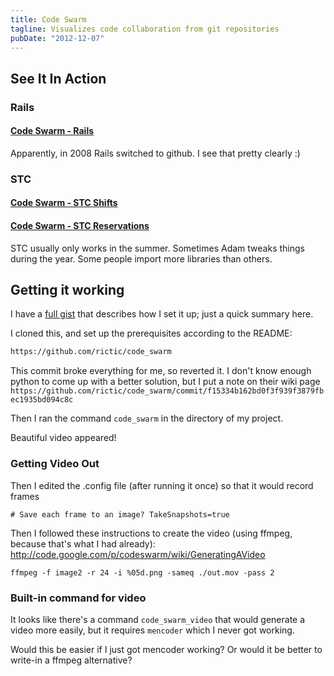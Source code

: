 ```yaml
---
title: Code Swarm
tagline: Visualizes code collaboration from git repositories
pubDate: "2012-12-07"
---
```


## See It In Action

### Rails

#### [Code Swarm - Rails](http://vimeo.com/2979844)

Apparently, in 2008 Rails switched to github. I see that pretty clearly :)

### STC

#### [Code Swarm - STC Shifts](http://vimeo.com/55079451)

#### [Code Swarm - STC Reservations](https://vimeo.com/55080278)

STC usually only works in the summer. Sometimes Adam tweaks things during the year. Some people import more libraries than others.

## Getting it working

I have a [full gist](https://gist.github.com/4234178) that describes how I set it up; just a quick summary here.

I cloned this, and set up the prerequisites according to the README:

```html
https://github.com/rictic/code_swarm
```

This commit broke everything for me, so reverted it. I don't know enough python to come up with a better solution, but I put a note on their wiki page `https://github.com/rictic/code_swarm/commit/f15334b162bd0f3f939f3879fbec1935bd094c8c`

Then I ran the command `code_swarm` in the directory of my project.

Beautiful video appeared!

### Getting Video Out

Then I edited the .config file (after running it once) so that it would record frames

`# Save each frame to an image? TakeSnapshots=true`

Then I followed these instructions to create the video (using ffmpeg, because that's what I had already): http://code.google.com/p/codeswarm/wiki/GeneratingAVideo

`ffmpeg -f image2 -r 24 -i %05d.png -sameq ./out.mov -pass 2`

### Built-in command for video

It looks like there's a command `code_swarm_video` that would generate a video more easily, but it requires `mencoder` which I never got working.

Would this be easier if I just got mencoder working? Or would it be better to write-in a ffmpeg alternative?
